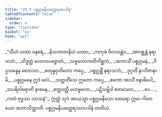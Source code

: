```yaml
---
title: "29.3 ပစ္စုဂ္ဂမနိယတ္ထေရအပဒါန"
tableOfContents: false
sidebar:
  order: 4
type: "tipitaka"
basket: "su"
book: "ap1"
---
```



<DynamicBreadcrumb />

<Division number="11" book="ap1">

<Paragraph number="3301" type="verses" book="ap1">
_“သီဟံ ယထာ ဝနစရံ,_  
_နိသဘာဇာနိယံ ယထာ;_  
_ကကုဓံ ဝိလသန္တံဝ,_  
_အာဂစ္ဆန္တံ နရာသဘံ._  

</Paragraph>

</Division>
<Division number="12" book="ap1">

<Paragraph number="3302" type="verses" book="ap1">
_သိဒ္ဓတ္ထံ လောကပဇ္ဇောတံ,_  
_သဗ္ဗလောကတိကိစ္ဆကံ;_  
_အကာသိံ ပစ္စုဂ္ဂမနံ,_  
_ဝိပ္ပသန္နေန စေတသာ._  

</Paragraph>

</Division>
<Division number="13" book="ap1">

<Paragraph number="3303" type="verses" book="ap1">
_စတုန္နဝုတိတော ကပ္ပေ,_  
_ပစ္စုဂ္ဂစ္ဆိံ နရာသဘံ;_  
_ဒုဂ္ဂတိံ နာဘိဇာနာမိ,_  
_ပစ္စုဂ္ဂမနေ ဣဒံ ဖလံ._  

</Paragraph>

</Division>
<Division number="14" book="ap1">

<Paragraph number="3304" type="verses" book="ap1">
_သတ္တတိံသေ ဣတော ကပ္ပေ,_  
_ဧကော အာသိံ ဇနာဓိပေါ;_  
_သပရိဝါရောတိ နာမေန,_  
_စက္ကဝတ္တီ မဟဗ္ဗလော._  

</Paragraph>

</Division>
<Division number="15" book="ap1">

<Paragraph number="3305" type="verses" book="ap1">
_ပဋိသမ္ဘိဒါ စတဿော,_  
_ …ပေ… _  
_ကတံ ဗုဒ္ဓဿ သာသနံ”._  

</Paragraph>

<Paragraph number="3306" book="ap1">
ဣတ္ထံ သုဒံ အာယသ္မာ ပစ္စုဂ္ဂမနိယော ထေရော ဣမာ ဂါထာယော အဘာသိတ္ထာတိ.

</Paragraph>
</Division>

<Paragraph number="3307" type="center" book="ap1">
ပစ္စုဂ္ဂမနိယတ္ထေရဿာပဒါနံ တတိယံ.
</Paragraph>